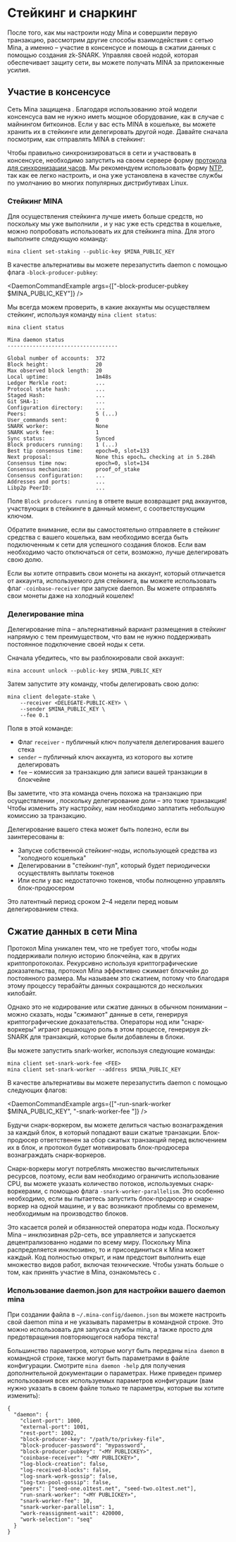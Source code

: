 
# Стейкинг и снаркинг

После того, как мы настроили ноду Mina и совершили первую транзакцию, рассмотрим другие способы взаимодействия с сетью Mina, а именно – участие в консенсусе и помощь в сжатии данных с помощью создания zk-SNARK. Управляя своей нодой, которая обеспечивает защиту сети, вы можете получать MINA за приложенные усилия.

## Участие в консенсусе

Сеть Mina защищена <DocLink copy="консенсусом Proof-of-Stake" url="/glossary#proof-of-stake" />. Благодаря использованию этой модели консенсуса вам не нужно иметь мощное оборудование, как в случае с майнингом биткоинов. Если у вас есть MINA в кошельке, вы можете хранить их в стейкинге или делегировать другой ноде. Давайте сначала посмотрим, как отправлять MINA в стейкинг:

<Alert kind="warning">

Чтобы правильно синхронизироваться в сети и участвовать в консенсусе, необходимо запустить на своем сервере форму [протокола для синхронизации часов](https://en.wikipedia.org/wiki/Clock_synchronization). Мы рекомендуем использовать форму [NTP](https://en.wikipedia.org/wiki/Network_Time_Protocol), так как ее легко настроить, и она уже установлена в качестве службы по умолчанию во многих популярных дистрибутивах Linux.

</Alert>

### Стейкинг MINA

Для осуществления стейкинга лучше иметь больше средств, но поскольку мы уже выполнили <DocLink copy="предыдущий шаг" url="/using-mina/send-payment#make-a-payment" />, и у нас уже есть средства в кошельке, можно попробовать использовать их для стейкинга mina. Для этого выполните следующую команду:

    mina client set-staking --public-key $MINA_PUBLIC_KEY

В качестве альтернативы вы можете перезапустить daemon с помощью флага `-block-producer-pubkey`:

<DaemonCommandExample args={["-block-producer-pubkey $MINA_PUBLIC_KEY"]} />

Мы всегда можем проверить, в какие аккаунты мы осуществляем стейкинг, используя команду `mina client status`:

```
mina client status

Mina daemon status
-----------------------------------

Global number of accounts:  372
Block height:               20
Max observed block length:  20
Local uptime:               1m48s
Ledger Merkle root:         ...
Protocol state hash:        ...
Staged Hash:                ...
Git SHA-1:                  ...
Configuration directory:    ...
Peers:                      5 (...)
User_commands sent:         0
SNARK worker:               None
SNARK work fee:             1
Sync status:                Synced
Block producers running:    1 (...)
Best tip consensus time:    epoch=0, slot=133
Next proposal:              None this epoch… checking at in 5.284h
Consensus time now:         epoch=0, slot=134
Consensus mechanism:        proof_of_stake
Consensus configuration:    ...
Addresses and ports:        ...
Libp2p PeerID:              ...
```

Поле `Block producers running` в ответе выше возвращает ряд аккаунтов, участвующих в стейкинге в данный момент, с соответствующим ключом.

<Alert kind="warning">

Обратите внимание, если вы самостоятельно отправляете в стейкинг средства с вашего кошелька, вам необходимо всегда быть подключенным к сети для успешного создания блоков. Если вам необходимо часто отключаться от сети, возможно, лучше делегировать свою долю.

</Alert>

Если вы хотите отправить свои монеты на аккаунт, который отличается от аккаунта, используемого для стейкинга, вы можете использовать флаг `-coinbase-receiver` при запуске daemon. Вы можете отправлять свои монеты даже на холодный кошелек!

### Делегирование mina

Делегирование mina – альтернативный вариант размещения в стейкинг напрямую с тем преимуществом, что вам не нужно поддерживать постоянное подключение своей ноды к сети.

Сначала убедитесь, что вы разблокировали свой аккаунт:

    mina account unlock --public-key $MINA_PUBLIC_KEY

Затем запустите эту команду, чтобы делегировать свою долю:

    mina client delegate-stake \
        --receiver <DELEGATE-PUBLIC-KEY> \
        --sender $MINA_PUBLIC_KEY \
        --fee 0.1

Поля в этой команде:

- Флаг `receiver` - публичный ключ получателя делегирования вашего стека
- `sender` – публичный ключ аккаунта, из которого вы хотите делегировать
- `fee` – комиссия за транзакцию для записи вашей транзакции в блокчейне

Вы заметите, что эта команда очень похожа на транзакцию при осуществлении <DocLink copy="платежа" url="/using-mina/send-payment#make-a-payment" />, поскольку делегирование доли – это тоже транзакция! Чтобы изменить эту настройку, нам необходимо заплатить небольшую комиссию за транзакцию.

Делегирование вашего стека может быть полезно, если вы заинтересованы в:

- Запуске собственной стейкинг-ноды, использующей средства из "холодного кошелька"
- Делегировании в "стейкинг-пул", который будет периодически осуществлять выплаты токенов
- Или если у вас недостаточно токенов, чтобы полноценно управлять блок-продюсером

<Alert>

Это латентный период сроком 2–4 недели перед новым делегированием стека.

</Alert>

## Сжатие данных в сети Mina

Протокол Mina уникален тем, что не требует того, чтобы ноды поддерживали полную историю блокчейна, как в других криптопротоколах. Рекурсивно используя криптографические доказательства, протокол Mina эффективно сжимает блокчейн до постоянного размера. Мы называем это сжатием, потому что благодаря этому процессу терабайты данных сокращаются до нескольких килобайт.

Однако это не кодирование или сжатие данных в обычном понимании – можно сказать, ноды "сжимают" данные в сети, генерируя криптографические доказательства. Операторы нод или "снарк-воркеры" играют решающую роль в этом процессе, генерируя zk-SNARK для транзакций, которые были добавлены в блоки.

Вы можете запустить snark-worker, используя следующие команды:

    mina client set-snark-work-fee <FEE>
    mina client set-snark-worker --address $MINA_PUBLIC_KEY

В качестве альтернативы вы можете перезапустить daemon с помощью следующих флагов:

<DaemonCommandExample
  args={["-run-snark-worker $MINA_PUBLIC_KEY", "-snark-worker-fee <fee>"]}
/>

Будучи снарк-воркером, вы можете делиться частью вознаграждения за каждый блок, в который попадают ваши сжатые транзакции. Блок-продюсер ответственен за сбор сжатых транзакций перед включением их в блок, и протокол будет мотивировать блок-продюсера вознаграждать снарк-воркеров.

Снарк-воркеры могут потреблять множество вычислительных ресурсов, поэтому, если вам необходимо ограничить использование CPU, вы можете указать количество потоков, используемых снарк-воркерами, с помощью флага `-snark-worker-parallelism`. Это особенно необходимо, если вы пытаетесь запустить блок-продюсер и снарк-воркер на одной машине, и у вас возникают проблемы со временем, необходимым на производство блоков.

Это касается ролей и обязанностей оператора ноды кода. Поскольку Mina – инклюзивная p2p-сеть, все управляется и запускается децентрализованно нодами по всему миру. Поскольку Mina распределяется инклюзивно, то и присоединиться к Mina может каждый. Код полностью открыт, и нам предстоит выполнить еще множество видов работ, включая технические. Чтобы узнать больше о том, как принять участие в Mina, ознакомьтесь с <DocLink copy="разделом о вкладе в Mina" url="/node-developers/contributing" />.

### Использование daemon.json для настройки вашего daemon mina

При создании файла в `~/.mina-config/daemon.json` вы можете настроить свой daemon mina и не указывать параметры в командной строке. Это можно использовать для запуска службы mina, а также просто для предотвращения повторяющегося набора текста!

Большинство параметров, которые могут быть переданы `mina daemon` в командной строке, также могут быть параметрами в файле конфигурации. Смотрите `mina daemon -help` для получения дополнительной документации о параметрах. Ниже приведен пример использования всех используемых параметров конфигурации (вам нужно указать в своем файле только те параметры, которые вы хотите изменить):

```
{
  "daemon": {
    "client-port": 1000,
    "external-port": 1001,
    "rest-port": 1002,
    "block-producer-key": "/path/to/privkey-file",
    "block-producer-password": "mypassword",
    "block-producer-pubkey": "<MY PUBLICKEY>",
    "coinbase-receiver": "<MY PUBLICKEY>",
    "log-block-creation": false,
    "log-received-blocks": false,
    "log-snark-work-gossip": false,
    "log-txn-pool-gossip": false,
    "peers": ["seed-one.o1test.net", "seed-two.o1test.net"],
    "run-snark-worker": "<MY PUBLICKEY>",
    "snark-worker-fee": 10,
    "snark-worker-parallelism": 1,
    "work-reassignment-wait": 420000,
    "work-selection": "seq"
  }
}
```
